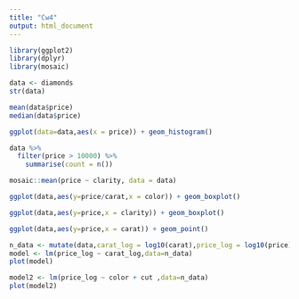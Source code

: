 ---
title: "Cw4"
output: html_document
---

```{r}
library(ggplot2)
library(dplyr)
library(mosaic)

```


```{r}
data <- diamonds
str(data)

mean(data$price)
median(data$price)

ggplot(data=data,aes(x = price)) + geom_histogram()

```

```{r}
data %>% 
  filter(price > 10000) %>%
    summarise(count = n())

```

```{r}
mosaic::mean(price ~ clarity, data = data)

```


```{r}

ggplot(data,aes(y=price/carat,x = color)) + geom_boxplot()

```

```{r}

ggplot(data,aes(y=price,x = clarity)) + geom_boxplot()

```

```{r}

ggplot(data,aes(y=price,x = carat)) + geom_point()

```

```{r}
n_data <- mutate(data,carat_log = log10(carat),price_log = log10(price))
model <- lm(price_log ~ carat_log,data=n_data)
plot(model)

```

```{r}
model2 <- lm(price_log ~ color + cut ,data=n_data)
plot(model2)

```


















